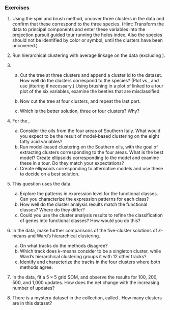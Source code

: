 ### Exercises {.unnumbered}
\addcontentsline{toc}{section}{Exercises}



1. Using the spin and brush method, uncover three clusters in the
\Data{Flea Beetles} data and confirm that these correspond to the
three species. (Hint: Transform the data to principal components and
enter these variables into the projection pursuit guided tour running
the holes index. Also the species should not be identified by color or
symbol, until the clusters have been uncovered.)

2. Run hierarchical clustering with average linkage on the
\Data{Flea Beetles} data (excluding \Vbl{species}).

3. 
    a.  Cut the tree at three clusters and append a cluster id to the dataset. 
How well do the clusters correspond to the species? (Plot
\Vbl{cluster id} vs \Vbl{species}, and use jittering if necessary.)
Using brushing in a plot of \Vbl{cluster id} linked to a tour plot of
the six variables, examine the beetles that are misclassified.

    b. Now cut the tree at four clusters, and repeat the last part.

    c. Which is the better solution, three or four clusters? Why?

3. For the \Data{Italian Olive Oils},
    a. Consider the oils from the four areas of Southern Italy. What
would you expect to be the result of model-based clustering on the
eight fatty acid variables?
   b. Run model-based clustering on the Southern oils, with the goal
of extracting clusters corresponding to the four areas. What is the
best model? Create ellipsoids corresponding to the model and examine
these in a tour. Do they match your expectations?
    c. Create ellipsoids corresponding to alternative models and use
these to decide on a best solution.


4. This question uses the \Data{Rat Gene Expression} data.
    a. Explore the patterns in expression level for the functional
classes. Can you characterize the expression patterns for each class?
    b. How well do the cluster analysis results match the functional
classes? Where do they differ? 
    c. Could you use the cluster analysis results to refine the
classification of genes into functional classes? How would you do
this?

5. In the \Data{Music} data, make further comparisons of the five-cluster
solutions of $k$-means and Ward's hierarchical clustering.
    a. On what tracks do the methods disagree?
    b. Which track does $k$-means consider to be a singleton cluster,
while Ward's hierarchical clustering groups it with 12 other tracks?
    c. Identify and  characterize the tracks in the four clusters where
both methods agree.

6. In the \Data{Music} data, fit a $5\times 5$ grid SOM, and observe the results for 100, 200, 500, and 1,000 updates. How does the
net change with the increasing number of updates?

7. There is a mystery dataset in the collection, called 
\Data{clusters-unknown.csv}. How many clusters are in this dataset?



